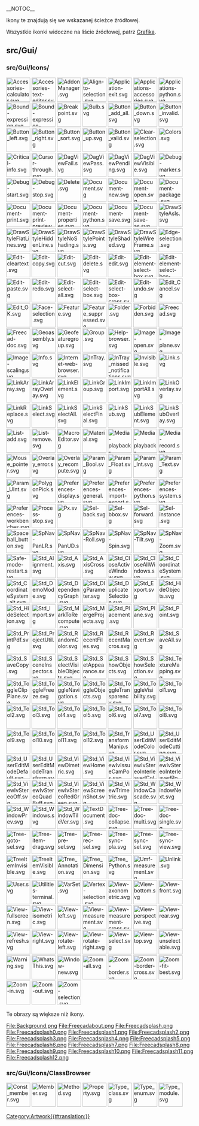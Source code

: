 __NOTOC__
<languages/>

Ikony te znajdują się we wskazanej ścieżce źródłowej.

Wszystkie ikonki widoczne na liście źródłowej, patrz [[Artwork/pl|Grafika]].

==src/Gui/==

===src/Gui/Icons/===
 <!--Note all icons are 64px to ensure alignment (Edit-cleartext.svg would otherwise be very small)-->
[[File:Accessories-calculator.svg|64px]]
[[File:Accessories-text-editor.svg|64px]]
[[File:AddonManager.svg|64px]]
[[File:Align-to-selection.svg|64px]]
[[File:Application-exit.svg|64px]]
[[File:Applications-accessories.svg|64px]]
[[File:Applications-python.svg|64px]]
[[File:Bound-expression.svg|64px]]
[[File:Bound-expression-unset.svg|64px]]
[[File:Breakpoint.svg|64px]]
[[File:Bulb.svg|64px]]
[[File:Button_add_all.svg|64px]]
[[File:Button_down.svg|64px]]
[[File:Button_invalid.svg|64px]]
[[File:Button_left.svg|64px]]
[[File:Button_right.svg|64px]]
[[File:Button_sort.svg|64px]]
[[File:Button_up.svg|64px]]
[[File:Button_valid.svg|64px]]
[[File:Clear-selection.svg|64px]]
[[File:Colors.svg|64px]]
[[File:Critical-info.svg|64px]]
[[File:Cursor-through.svg|64px]]
[[File:DagViewFail.svg|64px]]
[[File:DagViewPass.svg|64px]]
[[File:DagViewPending.svg|64px]]
[[File:DagViewVisible.svg|64px]]
[[File:Debug-marker.svg|64px]]
[[File:Debug-start.svg|64px]]
[[File:Debug-stop.svg|64px]]
[[File:Delete.svg|64px]]
[[File:Document.svg|64px]]
[[File:Document-new.svg|64px]]
[[File:Document-open.svg|64px]]
[[File:Document-package.svg|64px]]
[[File:Document-print.svg|64px]]
[[File:Document-print-preview.svg|64px]]
[[File:Document-properties.svg|64px]]
[[File:Document-python.svg|64px]]
[[File:Document-save.svg|64px]]
[[File:Document-save-as.svg|64px]]
[[File:DrawStyleAsIs.svg|64px]]
[[File:DrawStyleFlatLines.svg|64px]]
[[File:DrawStyleHiddenLine.svg|64px]]
[[File:DrawStyleNoShading.svg|64px]]
[[File:DrawStylePoints.svg|64px]]
[[File:DrawStyleShaded.svg|64px]]
[[File:DrawStyleWireFrame.svg|64px]]
[[File:Edge-selection.svg|64px]]
[[File:Edit-cleartext.svg|64px]]
[[File:Edit-copy.svg|64px]]
[[File:Edit-cut.svg|64px]]
[[File:Edit-delete.svg|64px]]
[[File:Edit-edit.svg|64px]]
[[File:Edit-element-select-box.svg|64px]]
[[File:Edit-element-select-box-cross.svg|64px]]
[[File:Edit-paste.svg|64px]]
[[File:Edit-redo.svg|64px]]
[[File:Edit-select-all.svg|64px]]
[[File:Edit-select-box.svg|64px]]
[[File:Edit-select-box-cross.svg|64px]]
[[File:Edit-undo.svg|64px]]
[[File:Edit_Cancel.svg|64px]]
[[File:Edit_OK.svg|64px]]
[[File:Face-selection.svg|64px]]
[[File:Feature.svg|64px]]
[[File:Feature_suppressed.svg|64px]]
[[File:Folder.svg|64px]]
[[File:Forbidden.svg|64px]]
[[File:Freecad.svg|64px]]
[[File:Freecad-doc.svg|64px]]
[[File:Geoassembly.svg|64px]]
[[File:Geofeaturegroup.svg|64px]]
[[File:Group.svg|64px]]
[[File:Help-browser.svg|64px]]
[[File:Image-open.svg|64px]]
[[File:Image-plane.svg|64px]]
[[File:Image-scaling.svg|64px]]
[[File:Info.svg|64px]]
[[File:Internet-web-browser.svg|64px]]
[[File:InTray.svg|64px]]
[[File:InTray_missed_notifications.svg|64px]]
[[File:Invisible.svg|64px]]
[[File:Link.svg|64px]]
[[File:LinkArray.svg|64px]]
[[File:LinkArrayOverlay.svg|64px]]
[[File:LinkElement.svg|64px]]
[[File:LinkGroup.svg|64px]]
[[File:LinkImport.svg|64px]]
[[File:LinkImportAll.svg|64px]]
[[File:LinkOverlay.svg|64px]]
[[File:LinkReplace.svg|64px]]
[[File:LinkSelect.svg|64px]]
[[File:LinkSelectAll.svg|64px]]
[[File:LinkSelectFinal.svg|64px]]
[[File:LinkSub.svg|64px]]
[[File:LinkSubElement.svg|64px]]
[[File:LinkSubOverlay.svg|64px]]
[[File:List-add.svg|64px]]
[[File:List-remove.svg|64px]]
[[File:MacroEditor.svg|64px]]
[[File:Material.svg|64px]]
[[File:Media-playback-start.svg|64px]]
[[File:Media-playback-stop.svg|64px]]
[[File:Media-record.svg|64px]]
[[File:Mouse_pointer.svg|64px]]
[[File:Overlay_error.svg|64px]]
[[File:Overlay_recompute.svg|64px]]
[[File:Param_Bool.svg|64px]]
[[File:Param_Float.svg|64px]]
[[File:Param_Int.svg|64px]]
[[File:Param_Text.svg|64px]]
[[File:Param_UInt.svg|64px]]
[[File:PolygonPick.svg|64px]]
[[File:Preferences-display.svg|64px]]
[[File:Preferences-general.svg|64px]]
[[File:Preferences-import-export.svg|64px]]
[[File:Preferences-python.svg|64px]]
[[File:Preferences-system.svg|64px]]
[[File:Preferences-workbenches.svg|64px]]
[[File:Process-stop.svg|64px]]
[[File:Px.svg|64px]]
[[File:Sel-back.svg|64px]]
[[File:Sel-bbox.svg|64px]]
[[File:Sel-forward.svg|64px]]
[[File:Sel-instance.svg|64px]]
[[File:Spaceball_button.svg|64px]]
[[File:SpNav-PanLR.svg|64px]]
[[File:SpNav-PanUD.svg|64px]]
[[File:SpNav-Roll.svg|64px]]
[[File:SpNav-Spin.svg|64px]]
[[File:SpNav-Tilt.svg|64px]]
[[File:SpNav-Zoom.svg|64px]]
[[File:Safe-mode-restart.svg|64px]]
[[File:Std_Alignment.svg|64px]]
[[File:Std_Axis.svg|64px]]
[[File:Std_AxisCross.svg|64px]]
[[File:Std_CloseActiveWindow.svg|64px]]
[[File:Std_CloseAllWindows.svg|64px]]
[[File:Std_CoordinateSystem.svg|64px]]
[[File:Std_CoordinateSystem_alt.svg|64px]]
[[File:Std_DemoMode.svg|64px]]
[[File:Std_DependencyGraph.svg|64px]]
[[File:Std_DlgParameter.svg|64px]]
[[File:Std_DuplicateSelection.svg|64px]]
[[File:Std_Export.svg|64px]]
[[File:Std_HideObjects.svg|64px]]
[[File:Std_HideSelection.svg|64px]]
[[File:Std_Import.svg|64px]]
[[File:Std_MarkToRecompute.svg|64px]]
[[File:Std_MergeProjects.svg|64px]]
[[File:Std_Placement.svg|64px]]
[[File:Std_Plane.svg|64px]]
[[File:Std_Point.svg|64px]]
[[File:Std_PrintPdf.svg|64px]]
[[File:Std_ProjectUtil.svg|64px]]
[[File:Std_RandomColor.svg|64px]]
[[File:Std_RecentFiles.svg|64px]]
[[File:Std_RecentMacros.svg|64px]]
[[File:Std_Revert.svg|64px]]
[[File:Std_SaveAll.svg|64px]]
[[File:Std_SaveCopy.svg|64px]]
[[File:Std_SceneInspector.svg|64px]]
[[File:Std_SelectVisibleObjects.svg|64px]]
[[File:Std_SetAppearance.svg|64px]]
[[File:Std_ShowObjects.svg|64px]]
[[File:Std_ShowSelection.svg|64px]]
[[File:Std_TextureMapping.svg|64px]]
[[File:Std_ToggleClipPlane.svg|64px]]
[[File:Std_ToggleFreeze.svg|64px]]
[[File:Std_ToggleNavigation.svg|64px]]
[[File:Std_ToggleObjects.svg|64px]]
[[File:Std_ToggleTransparency.svg|64px]]
[[File:Std_ToggleVisibility.svg|64px]]
[[File:Std_Tool1.svg|64px]]
[[File:Std_Tool2.svg|64px]]
[[File:Std_Tool3.svg|64px]]
[[File:Std_Tool4.svg|64px]]
[[File:Std_Tool5.svg|64px]]
[[File:Std_Tool6.svg|64px]]
[[File:Std_Tool7.svg|64px]]
[[File:Std_Tool8.svg|64px]]
[[File:Std_Tool9.svg|64px]]
[[File:Std_Tool10.svg|64px]]
[[File:Std_Tool11.svg|64px]]
[[File:Std_Tool12.svg|64px]]
[[File:Std_TransformManip.svg|64px]]
[[File:Std_UserEditModeColor.svg|64px]]
[[File:Std_UserEditModeCutting.svg|64px]]
[[File:Std_UserEditModeDefault.svg|64px]]
[[File:Std_UserEditModeTransform.svg|64px]]
[[File:Std_ViewDimetric.svg|64px]]
[[File:Std_ViewHome.svg|64px]]
[[File:Std_ViewIvIssueCamPos.svg|64px]]
[[File:Std_ViewIvStereoInterleavedColumns.svg|64px]]
[[File:Std_ViewIvStereoInterleavedRows.svg|64px]]
[[File:Std_ViewIvStereoOff.svg|64px]]
[[File:Std_ViewIvStereoQuadBuff.svg|64px]]
[[File:Std_ViewIvStereoRedGreen.svg|64px]]
[[File:Std_ViewScreenShot.svg|64px]]
[[File:Std_ViewTrimetric.svg|64px]]
[[File:Std_WindowCascade.svg|64px]]
[[File:Std_WindowNext.svg|64px]]
[[File:Std_WindowPrev.svg|64px]]
[[File:Std_Windows.svg|64px]]
[[File:Std_WindowTileVer.svg|64px]]
[[File:TextDocument.svg|64px]]
[[File:Tree-doc-collapse.svg|64px]]
[[File:Tree-doc-multi.svg|64px]]
[[File:Tree-doc-single.svg|64px]]
[[File:Tree-goto-sel.svg|64px]]
[[File:Tree-item-drag.svg|64px]]
[[File:Tree-pre-sel.svg|64px]]
[[File:Tree-rec-sel.svg|64px]]
[[File:Tree-sync-pla.svg|64px]]
[[File:Tree-sync-sel.svg|64px]]
[[File:Tree-sync-view.svg|64px]]
[[File:TreeItemInvisible.svg|64px]]
[[File:TreeItemVisible.svg|64px]]
[[File:Tree_Annotation.svg|64px]]
[[File:Tree_Dimension.svg|64px]]
[[File:Tree_Python.svg|64px]]
[[File:Umf-measurement.svg|64px]]
[[File:Unlink.svg|64px]]
[[File:User.svg|64px]]
[[File:Utilities-terminal.svg|64px]]
[[File:VarSet.svg|64px]]
[[File:Vertex-selection.svg|64px]]
[[File:View-axonometric.svg|64px]]
[[File:View-bottom.svg|64px]]
[[File:View-front.svg|64px]]
[[File:View-fullscreen.svg|64px]]
[[File:View-isometric.svg|64px]]
[[File:View-left.svg|64px]]
[[File:View-measurement.svg|64px]]
[[File:View-measurement-cross.svg|64px]]
[[File:View-perspective.svg|64px]]
[[File:View-rear.svg|64px]]
[[File:View-refresh.svg|64px]]
[[File:View-right.svg|64px]]
[[File:View-rotate-left.svg|64px]]
[[File:View-rotate-right.svg|64px]]
[[File:View-select.svg|64px]]
[[File:View-top.svg|64px]]
[[File:View-unselectable.svg|64px]]
[[File:Warning.svg|64px]]
[[File:WhatsThis.svg|64px]]
[[File:Window-new.svg|64px]]
[[File:Zoom-all.svg|64px]]
[[File:Zoom-border.svg|64px]]
[[File:Zoom-border-cross.svg|64px]]
[[File:Zoom-fit-best.svg|64px]]
[[File:Zoom-in.svg|64px]]
[[File:Zoom-out.svg|64px]]
[[File:Zoom-selection.svg|64px]]

Te obrazy są większe niż ikony.

<gallery mode=nolines>
File:Background.png
File:Freecadabout.png
File:Freecadsplash.png
File:Freecadsplash0.png
File:Freecadsplash1.png
File:Freecadsplash2.png
File:Freecadsplash3.png
File:Freecadsplash4.png
File:Freecadsplash5.png
File:Freecadsplash6.png
File:Freecadsplash7.png
File:Freecadsplash8.png
File:Freecadsplash9.png
File:Freecadsplash10.png
File:Freecadsplash11.png
File:Freecadsplash12.png
</gallery>

===src/Gui/Icons/ClassBrowser===

[[File:Const_member.svg|64px]]
[[File:Member.svg|64px]]
[[File:Method.svg|64px]]
[[File:Property.svg|64px]]
[[File:Type_class.svg|64px]]
[[File:Type_enum.svg|64px]]
[[File:Type_module.svg|64px]]


[[Category:Artwork{{#translation:}}]]